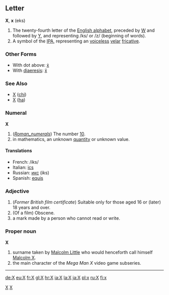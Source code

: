 ==Letter==
'''X''', '''x''' (eks)

#The twenty-fourth letter of the [[Wiktionary:About Roman script|English alphabet]], preceded by [[W]] and followed by [[Y]], and representing /ks/ or /z/ (beginning of words).
#A symbol of the [[IPA]], representing an [[voiceless]] [[velar]] [[fricative]].
===Other Forms===
*With dot above: [[ẋ]]
*With [[diaeresis]]: [[ẍ]]
===See Also===
*[[Χ]] ([[chi]])
*[[Х]] ([[ha]])

===Numeral===
'''X'''

# (''[[Roman_numerals]]'') The number [[Ten|10]].
# in mathematics, an unknown [[quantity]] or unknown value.

====Translations====
*French: /iks/
*Italian: [[ics]]
*Russian: [[икс]] (iks)
*Spanish: [[equis]]

===Adjective===
# (''Former British film certificate'') Suitable only for those aged 16 or (later) 18 years and over.
# (Of a film) Obscene.
# a mark made by a person who cannot read or write.

===Proper noun===
'''X'''

# surname taken by [http://www.en.wikipedia.org/wiki/Malcom_X Malcolm Little] who would henceforth call himself [[Malcolm X]].
# the main character of the ''Mega Man X'' video game subseries.

----

[[Category:Latin letters|X]]
[[Category:IPA symbols|X]]

[[de:X]]
[[eu:X]]
[[fr:X]]
[[gl:X]]
[[hr:X]]
[[ia:X]]
[[la:X]]
[[ja:X]]
[[pl:x]]
[[ru:X]]
[[fi:x]]